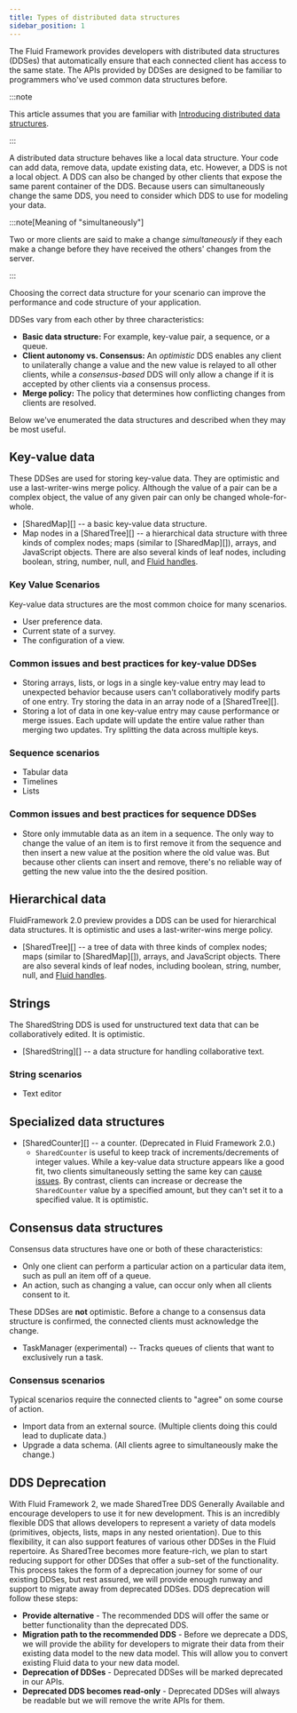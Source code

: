```yaml
---
title: Types of distributed data structures
sidebar_position: 1
---
```


The Fluid Framework provides developers with distributed data structures (DDSes) that automatically ensure that each
connected client has access to the same state. The APIs provided by DDSes are designed to be familiar to programmers
who've used common data structures before.

:::note

This article assumes that you are familiar with
[Introducing distributed data structures](/docs/build/dds).

:::

A distributed data structure behaves like a local data structure. Your code can add data, remove data, update existing data,
etc.
However, a DDS is not a local object.
A DDS can also be changed by other clients that expose the same parent container of the DDS.
Because users can simultaneously change the same DDS, you need to consider which DDS to use for modeling your data.

:::note[Meaning of "simultaneously"]

Two or more clients are said to make a change *simultaneously* if they each make a change before they have received the
others' changes from the server.

:::

Choosing the correct data structure for your scenario can improve the performance and code structure of your application.

DDSes vary from each other by three characteristics:

-   **Basic data structure:** For example, key-value pair, a sequence, or a queue.
-   **Client autonomy vs. Consensus:** An *optimistic* DDS enables any client to unilaterally change a value and the new
  value is relayed to all other clients, while a *consensus-based* DDS will only allow a change if it is accepted by other clients via a
  consensus process.
-   **Merge policy:** The policy that determines how conflicting changes from clients are resolved.

Below we've enumerated the data structures and described when they may be most useful.

## Key-value data

These DDSes are used for storing key-value data. They are optimistic and use a last-writer-wins merge policy. Although
the value of a pair can be a complex object, the value of any given pair can only be changed whole-for-whole.

-   [SharedMap][] -- a basic key-value data structure.
-   Map nodes in a [SharedTree][] -- a hierarchical data structure with three kinds of complex nodes; maps (similar to [SharedMap][]), arrays, and JavaScript objects. There are also several kinds of leaf nodes, including boolean, string, number, null, and [Fluid handles](/docs/concepts/handles).

### Key Value Scenarios

Key-value data structures are the most common choice for many scenarios.

-   User preference data.
-   Current state of a survey.
-   The configuration of a view.

### Common issues and best practices for key-value DDSes

-   Storing arrays, lists, or logs in a single key-value entry may lead to unexpected behavior because users can't
  collaboratively modify parts of one entry. Try storing the data in an array node of a [SharedTree][].
-   Storing a lot of data in one key-value entry may cause performance or merge issues. Each update will update the entire
  value rather than merging two updates. Try splitting the data across multiple keys.

### Sequence scenarios

-   Tabular data
-   Timelines
-   Lists

### Common issues and best practices for sequence DDSes

-   Store only immutable data as an item in a sequence. The only way to change the value of an item is to first remove it
  from the sequence and then insert a new value at the position where the old value was. But because other clients can
  insert and remove, there's no reliable way of getting the new value into the the desired position.

## Hierarchical data

FluidFramework 2.0 preview provides a DDS can be used for hierarchical data structures. It is optimistic and uses a last-writer-wins merge policy.

-   [SharedTree][] -- a tree of data with three kinds of complex nodes; maps (similar to [SharedMap][]), arrays, and JavaScript objects. There are also several kinds of leaf nodes, including boolean, string, number, null, and [Fluid handles](/docs/concepts/handles).

## Strings

The SharedString DDS is used for unstructured text data that can be collaboratively edited. It is optimistic.

-   [SharedString][] -- a data structure for handling collaborative text.

### String scenarios

-   Text editor

## Specialized data structures

-   [SharedCounter][] -- a counter. (Deprecated in Fluid Framework 2.0.)
    -   `SharedCounter` is useful to keep track of increments/decrements of integer values.
    While a key-value data structure appears like a good fit, two clients simultaneously setting the same key can [cause issues](./counter#why-a-specialized-dds).
    By contrast, clients can increase or decrease the `SharedCounter` value by a specified amount, but they can't set it to a specified value.
    It is optimistic.

## Consensus data structures

Consensus data structures have one or both of these characteristics:

-   Only one client can perform a particular action on a particular data item, such as pull an item off of a queue.
-   An action, such as changing a value, can occur only when all clients consent to it.

These DDSes are **not** optimistic. Before a change to a consensus data structure is confirmed, the connected clients
must acknowledge the change.

-   TaskManager (experimental) -- Tracks queues of clients that want to exclusively run a task.

### Consensus scenarios

Typical scenarios require the connected clients to "agree" on some course of action.

-   Import data from an external source. (Multiple clients doing this could lead to duplicate data.)
-   Upgrade a data schema. (All clients agree to simultaneously make the change.)

## DDS Deprecation

With Fluid Framework 2, we made SharedTree DDS Generally Available and encourage developers to use it for new development. This is an incredibly flexible DDS that allows developers to represent a variety of data models (primitives, objects, lists, maps in any nested orientation). Due to this flexibility, it can also support features of various other DDSes in the Fluid repertoire. As SharedTree becomes more feature-rich, we plan to start reducing support for other DDSes that offer a sub-set of the functionality. This process takes the form of a deprecation journey for some of our existing DDSes, but rest assured, we will provide enough runway and support to migrate away from deprecated DDSes. DDS deprecation will follow these steps:

-   **Provide alternative** - The recommended DDS will offer the same or better functionality than the deprecated DDS.
-   **Migration path to the recommended DDS** - Before we deprecate a DDS, we will provide the ability for developers to migrate their data from their existing data model to the new data model. This will allow you to convert existing Fluid data to your new data model.
-   **Deprecation of DDSes** - Deprecated DDSes will be marked deprecated in our APIs.
-   **Deprecated DDS becomes read-only** - Deprecated DDSes will always be readable but we will remove the write APIs for them.
